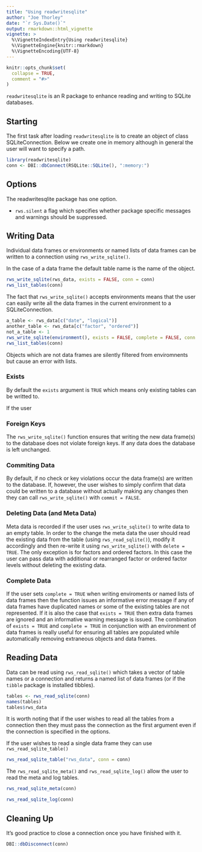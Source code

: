 ```yaml
---
title: "Using readwritesqlite"
author: "Joe Thorley"
date: "`r Sys.Date()`"
output: rmarkdown::html_vignette
vignette: >
  %\VignetteIndexEntry{Using readwritesqlite}
  %\VignetteEngine{knitr::rmarkdown}
  %\VignetteEncoding{UTF-8}
---
```


```r
knitr::opts_chunk$set(
  collapse = TRUE,
  comment = "#>"
)
```

`readwritesqlite` is an R package to enhance reading and writing to SQLite databases.

## Starting

The first task after loading `readwritesqlite` is to create an object of class SQLiteConnection.
Below we create one in memory although in general the user will want to specify a path.
```r
library(readwritesqlite)
conn <- DBI::dbConnect(RSQLite::SQLite(), ":memory:")
```

## Options

The readwritesqlite package has one option.

- `rws.silent` a flag which specifies whether package specific messages and warnings should be suppressed.

## Writing Data

Individual data frames or environments or named lists of data frames can be written to a connection using `rws_write_sqlite()`.

In the case of a data frame the default table name is the name of the object.
```r
rws_write_sqlite(rws_data, exists = FALSE, conn = conn)
rws_list_tables(conn)
```
The fact that `rws_write_sqlite()` accepts environments means that the user can easily
write all the data frames in the current environment to a SQLiteConnection.
```r
a_table <- rws_data[c("date", "logical")]
another_table <- rws_data[c("factor", "ordered")]
not_a_table <- 1
rws_write_sqlite(environment(), exists = FALSE, complete = FALSE, conn = conn)
rws_list_tables(conn)
```
Objects which are not data frames are silently filtered from enviromnents but cause an error with lists.

### Exists

By default the `exists` argument is `TRUE` which means only existing tables can be writted to.

If the user 

### Foreign Keys

The `rws_write_sqlite()` function ensures that writing the new data frame(s) to the database does not violate foreign keys.
If any data does the database is left unchanged.

### Commiting Data

By default, if no check or key violations occur the data frame(s) are written to the database.
If, however, the user wishes to simply confirm that data could be written to a database without actually making any changes then they
can call `rws_write_sqlite()` with `commit = FALSE`.

### Deleting Data (and Meta Data)

Meta data is recorded if the user uses `rws_write_sqlite()` to write data to an empty table.
In order to the change the meta data the user should read the existing data from the table 
(using `rws_read_sqlite()`), modify it accordingly and then re-write it using 
`rws_write_sqlite()` with `delete = TRUE`. 
The only exception is for factors and ordered factors.
In this case the user can pass data with additional or rearranged factor or ordered factor levels without deleting the existing data.

### Complete Data

If the user sets `complete = TRUE` when writing enviroments or named lists of data frames
then the function issues an informative error message if any of data frames have duplicated names or some of the existing tables are not represented.
If it is also the case that `exists = TRUE` then extra data frames are ignored and an informative warning message is issued.
The combination of `exists = TRUE` and `complete = TRUE` in conjunction with an environment of data frames
is really useful for ensuring all tables are populated while automatically removing extraneous objects and data frames.

## Reading Data

Data can be read using `rws_read_sqlite()` which takes a vector of table names 
or a connection and returns a named list of data frames (or if the `tibble` package is installed tibbles).
```r
tables <- rws_read_sqlite(conn)
names(tables)
tables$rws_data
```
It is worth noting that if the user wishes to read all the tables from a connection then they must pass the connection as the first argument even if the connection is specified in the options.

If the user wishes to read a single data frame they can use `rws_read_sqlite_table()`
```r
rws_read_sqlite_table("rws_data", conn = conn)
```

The `rws_read_sqlite_meta()` and `rws_read_sqlite_log()` allow the user to read the meta and log tables.
```r
rws_read_sqlite_meta(conn)
```

```r
rws_read_sqlite_log(conn)
```

## Cleaning Up

It's good practice to close a connection once you have finished with it.
```r
DBI::dbDisconnect(conn)
```
